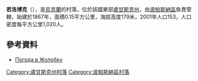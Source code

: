 {{coord|48|42|46|N|38|41|58|E|scale:100000|display=title}}

'''若洛博克'''（{{lang-uk|Жолобок}}），是[[烏克蘭|烏克蘭]]的村落，位於該國東部[[盧甘斯克州|盧甘斯克州]]，由[[波帕斯納區|波帕斯納區]]負責管轄，始建於1867年，面積0.15平方公里，海拔高度179米，2001年人口153，人口密度每平方公里1,020人。

==參考資料==
* [http://weather.in.ua/ua/lyganskaja/7898 Погода в Жолобку] {{Wayback|url=http://weather.in.ua/ua/lyganskaja/7898 |date=20150218022457 }}

{{DEFAULTSORT:Жолобок}}
[[Category:盧甘斯克州村落|Category:盧甘斯克州村落]]
[[Category:波帕斯納區村落|Category:波帕斯納區村落]]


{{Luhansk-geo-stub}}